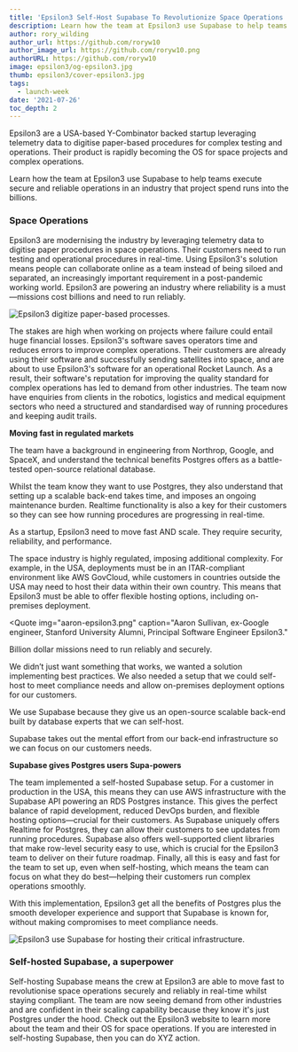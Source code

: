 ```yaml
---
title: 'Epsilon3 Self-Host Supabase To Revolutionize Space Operations '
description: Learn how the team at Epsilon3 use Supabase to help teams execute secure and reliable operations in an industry that project spend runs into the billions.
author: rory_wilding
author_url: https://github.com/roryw10
author_image_url: https://github.com/roryw10.png
authorURL: https://github.com/roryw10
image: epsilon3/og-epsilon3.jpg
thumb: epsilon3/cover-epsilon3.jpg
tags:
  - launch-week
date: '2021-07-26'
toc_depth: 2
---
```


Epsilon3 are a USA-based Y-Combinator backed startup leveraging telemetry data to digitise paper-based procedures for complex
testing and operations. Their product is rapidly becoming the OS for space projects and complex operations.

Learn how the team at Epsilon3 use Supabase to help teams execute secure and reliable operations in an industry that
project spend runs into the billions.

### Space Operations

Epsilon3 are modernising the industry by leveraging telemetry data to digitise paper procedures in space operations.
Their customers need to run testing and operational procedures in real-time. Using Epsilon3's solution means people can
collaborate online as a team instead of being siloed and separated, an increasingly important requirement in a post-pandemic working world.
Epsilon3 are powering an industry where reliability is a must&mdash;missions cost billions and need to run reliably.

![Epsilon3 digitize paper-based processes.](/new/images/blog/epsilon3/epsilon3-product.gif)

The stakes are high when working on projects where failure could entail huge financial losses. Epsilon3's software saves
operators time and reduces errors to improve complex operations. Their customers are already using their software and successfully
sending satellites into space, and are about to use Epsilon3's software for an operational Rocket Launch. As a result, their
software's reputation for improving the quality standard for complex operations has led to demand from other industries.
The team now have enquiries from clients in the robotics, logistics and medical equipment sectors who need a structured and standardised
way of running procedures and keeping audit trails.

**Moving fast in regulated markets**

The team have a background in engineering from Northrop, Google, and SpaceX, and understand the technical benefits Postgres offers as a
battle-tested open-source relational database.

Whilst the team know they want to use Postgres, they also understand that setting up a scalable back-end takes time, and imposes an ongoing maintenance burden.
Realtime functionality is also a key for their customers so they can see how running procedures are progressing in real-time.

As a startup, Epsilon3 need to move fast AND scale. They require security, reliability, and performance.

The space industry is highly regulated, imposing additional complexity. For example, in the USA, deployments must be in an ITAR-compliant environment like AWS
GovCloud, while customers in countries outside the USA may need to host their data within their own country.
This means that Epsilon3 must be able to offer flexible hosting options, including on-premises deployment.

<Quote
  img="aaron-epsilon3.png"
  caption="Aaron Sullivan, ex-Google engineer, Stanford University Alumni, Principal Software Engineer Epsilon3."
>
  <p>Billion dollar missions need to run reliably and securely.</p>
  <p>
    We didn’t just want something that works, we wanted a solution implementing best practices. We
    also needed a setup that we could self-host to meet compliance needs and allow on-premises
    deployment options for our customers.
  </p>
  <p>
    We use Supabase because they give us an open-source scalable back-end built by database experts
    that we can self-host.
  </p>
  <p>
    Supabase takes out the mental effort from our back-end infrastructure so we can focus on our
    customers needs.
  </p>
</Quote>

**Supabase gives Postgres users Supa-powers**

The team implemented a self-hosted Supabase setup. For a customer in production in the USA, this means they can use AWS infrastructure with
the Supabase API powering an RDS Postgres instance. This gives the perfect balance of rapid development, reduced DevOps burden, and flexible hosting
options&mdash;crucial for their customers. As Supabase uniquely offers Realtime for Postgres, they can allow their customers to see updates
from running procedures. Supabase also offers well-supported client libraries that make row-level security easy to use, which is crucial for the
Epsilon3 team to deliver on their future roadmap. Finally, all this is easy and fast for the team to set up, even when self-hosting, which means
the team can focus on what they do best&mdash;helping their customers run complex operations smoothly.

With this implementation, Epsilon3 get all the benefits of Postgres plus the smooth developer experience and support that Supabase is known for,
without making compromises to meet compliance needs.

![Epsilon3 use Supabase for hosting their critical infrastructure.](/new/images/blog/epsilon3/supabase-epsilon3-architecture.png)

### Self-hosted Supabase, a superpower

Self-hosting Supabase means the crew at Epsilon3 are able to move fast to revolutionise space operations securely and reliably in real-time
whilst staying compliant. The team are now seeing demand from other industries and are confident in their scaling capability because
they know it's just Postgres under the hood. Check out the Epsilon3 website to learn more about the team and their OS for space operations.
If you are interested in self-hosting Supabase, then you can do XYZ action.

